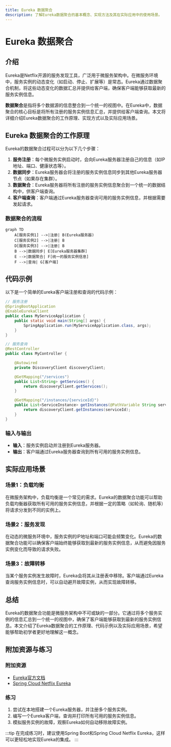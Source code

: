 ```yaml
---
title: Eureka 数据聚合
description: 了解Eureka数据聚合的基本概念、实现方法及其在实际应用中的使用场景。
---
```


# Eureka 数据聚合

## 介绍

Eureka是Netflix开源的服务发现工具，广泛用于微服务架构中。在微服务环境中，服务实例的动态变化（如启动、停止、扩展等）是常态。Eureka通过数据聚合机制，将这些动态变化的数据汇总并提供给客户端，确保客户端能够获取最新的服务实例信息。

**数据聚合**是指将多个数据源的信息整合到一个统一的视图中。在Eureka中，数据聚合的核心目标是将所有注册的服务实例信息汇总，并提供给客户端查询。本文将详细介绍Eureka数据聚合的工作原理、实现方式以及实际应用场景。

## Eureka 数据聚合的工作原理

Eureka的数据聚合过程可以分为以下几个步骤：

1. **服务注册**：每个微服务实例启动时，会向Eureka服务器注册自己的信息（如IP地址、端口、健康状态等）。
2. **数据同步**：Eureka服务器会将注册的服务实例信息同步到其他Eureka服务器节点（如果存在集群）。
3. **数据聚合**：Eureka服务器将所有注册的服务实例信息聚合到一个统一的数据结构中，供客户端查询。
4. **客户端查询**：客户端通过Eureka服务器查询可用的服务实例信息，并根据需要发起请求。

### 数据聚合的流程

```mermaid
graph TD
    A[服务实例1] -->|注册| B(Eureka服务器)
    C[服务实例2] -->|注册| B
    D[服务实例3] -->|注册| B
    B -->|数据同步| E[Eureka服务器集群]
    E -->|数据聚合| F[统一的服务实例信息]
    F -->|查询| G[客户端]
```

## 代码示例

以下是一个简单的Eureka客户端注册和查询的代码示例：

```java
// 服务注册
@SpringBootApplication
@EnableEurekaClient
public class MyServiceApplication {
    public static void main(String[] args) {
        SpringApplication.run(MyServiceApplication.class, args);
    }
}

// 服务查询
@RestController
public class MyController {

    @Autowired
    private DiscoveryClient discoveryClient;

    @GetMapping("/services")
    public List<String> getServices() {
        return discoveryClient.getServices();
    }

    @GetMapping("/instances/{serviceId}")
    public List<ServiceInstance> getInstances(@PathVariable String serviceId) {
        return discoveryClient.getInstances(serviceId);
    }
}
```

### 输入与输出

- **输入**：服务实例启动并注册到Eureka服务器。
- **输出**：客户端通过Eureka服务器查询到所有可用的服务实例信息。

## 实际应用场景

### 场景1：负载均衡

在微服务架构中，负载均衡是一个常见的需求。Eureka的数据聚合功能可以帮助负载均衡器获取所有可用的服务实例信息，并根据一定的策略（如轮询、随机等）将请求分发到不同的实例上。

### 场景2：服务发现

在动态的微服务环境中，服务实例的IP地址和端口可能会频繁变化。Eureka的数据聚合功能可以确保客户端始终能够获取到最新的服务实例信息，从而避免因服务实例变化而导致的请求失败。

### 场景3：故障转移

当某个服务实例发生故障时，Eureka会将其从注册表中移除。客户端通过Eureka查询服务实例信息时，可以自动避开故障实例，从而实现故障转移。

## 总结

Eureka的数据聚合功能是微服务架构中不可或缺的一部分。它通过将多个服务实例的信息汇总到一个统一的视图中，确保了客户端能够获取到最新的服务实例信息。本文介绍了Eureka数据聚合的工作原理、代码示例以及实际应用场景，希望能够帮助初学者更好地理解这一概念。

## 附加资源与练习

### 附加资源

- [Eureka官方文档](https://github.com/Netflix/eureka/wiki)
- [Spring Cloud Netflix Eureka](https://spring.io/projects/spring-cloud-netflix)

### 练习

1. 尝试在本地搭建一个Eureka服务器，并注册多个服务实例。
2. 编写一个Eureka客户端，查询并打印所有可用的服务实例信息。
3. 模拟服务实例的故障，观察Eureka如何自动移除故障实例。

:::tip
在完成练习时，建议使用Spring Boot和Spring Cloud Netflix Eureka，这样可以更轻松地实现Eureka的集成。
:::